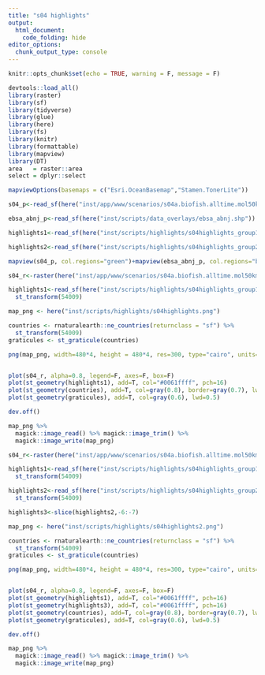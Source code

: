 ```yaml
---
title: "s04 highlights"
output:
  html_document:
    code_folding: hide
editor_options: 
  chunk_output_type: console
---
```


```r
knitr::opts_chunk$set(echo = TRUE, warning = F, message = F)
```

```r
devtools::load_all()
library(raster)
library(sf)
library(tidyverse)
library(glue)
library(here)
library(fs)
library(knitr)
library(formattable)
library(mapview)
library(DT)
area   = raster::area
select = dplyr::select
```



```r
mapviewOptions(basemaps = c("Esri.OceanBasemap","Stamen.TonerLite"))

s04_p<-read_sf(here("inst/app/www/scenarios/s04a.biofish.alltime.mol50km_sol_gcs.shp"))

ebsa_abnj_p<-read_sf(here("inst/scripts/data_overlays/ebsa_abnj.shp"))

highlights1<-read_sf(here("inst/scripts/highlights/s04highlights_group1.shp"))

highlights2<-read_sf(here("inst/scripts/highlights/s04highlights_group2.shp"))

mapview(s04_p, col.regions="green")+mapview(ebsa_abnj_p, col.regions="blue", alpha.regions=0.3)+mapview(highlights1, col.regions="red")+mapview(highlights2, col.regions="orange")


```

```r

s04_r<-raster(here("inst/app/www/scenarios/s04a.biofish.alltime.mol50km_sol.tif"))

highlights1<-read_sf(here("inst/scripts/highlights/s04highlights_group1.shp")) %>% 
  st_transform(54009)

map_png <- here("inst/scripts/highlights/s04highlights.png")

countries <- rnaturalearth::ne_countries(returnclass = "sf") %>%
  st_transform(54009)
graticules <- st_graticule(countries)

png(map_png, width=480*4, height = 480*4, res=300, type="cairo", units='px', bg = "transparent")


plot(s04_r, alpha=0.8, legend=F, axes=F, box=F)
plot(st_geometry(highlights1), add=T, col="#0061ffff", pch=16)
plot(st_geometry(countries), add=T, col=gray(0.8), border=gray(0.7), lwd=0.5)
plot(st_geometry(graticules), add=T, col=gray(0.6), lwd=0.5)

dev.off()

map_png %>%
  magick::image_read() %>% magick::image_trim() %>%
  magick::image_write(map_png)


```

```r
s04_r<-raster(here("inst/app/www/scenarios/s04a.biofish.alltime.mol50km_sol.tif"))

highlights1<-read_sf(here("inst/scripts/highlights/s04highlights_group1.shp")) %>% 
  st_transform(54009)

highlights2<-read_sf(here("inst/scripts/highlights/s04highlights_group2.shp"))%>% 
  st_transform(54009)

highlights3<-slice(highlights2,-6:-7)

map_png <- here("inst/scripts/highlights/s04highlights2.png")

countries <- rnaturalearth::ne_countries(returnclass = "sf") %>%
  st_transform(54009)
graticules <- st_graticule(countries)

png(map_png, width=480*4, height = 480*4, res=300, type="cairo", units='px', bg = "transparent")


plot(s04_r, alpha=0.8, legend=F, axes=F, box=F)
plot(st_geometry(highlights1), add=T, col="#0061ffff", pch=16)
plot(st_geometry(highlights3), add=T, col="#0061ffff", pch=16)
plot(st_geometry(countries), add=T, col=gray(0.8), border=gray(0.7), lwd=0.5)
plot(st_geometry(graticules), add=T, col=gray(0.6), lwd=0.5)

dev.off()

map_png %>%
  magick::image_read() %>% magick::image_trim() %>%
  magick::image_write(map_png)
```


